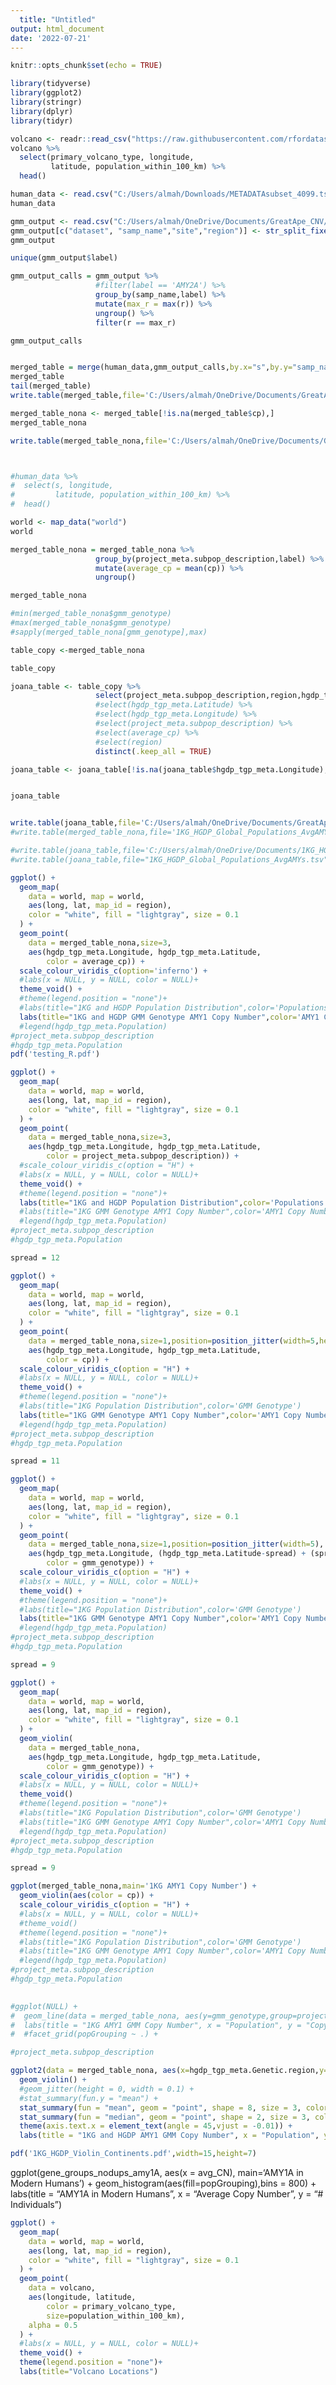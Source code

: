 ---
  title: "Untitled"
output: html_document
date: '2022-07-21'
---
  
```{r setup, include=FALSE}
knitr::opts_chunk$set(echo = TRUE)
```



```{r}
library(tidyverse)
library(ggplot2)
library(stringr)
library(dplyr)
library(tidyr)
```


```{r}
volcano <- readr::read_csv("https://raw.githubusercontent.com/rfordatascience/tidytuesday/master/data/2020/2020-05-12/volcano.csv")
volcano %>% 
  select(primary_volcano_type, longitude, 
         latitude, population_within_100_km) %>%
  head()
```

```{r}
human_data <- read.csv("C:/Users/almah/Downloads/METADATAsubset_4099.tsv",sep="\t")
human_data

gmm_output <- read.csv("C:/Users/almah/OneDrive/Documents/GreatApe_CNV/Amylase/amylase_diversity_project/read_depth_genotyping/genotyping/output/genotypes.likelihoods.tsv",sep="\t")
gmm_output[c("dataset", "samp_name","site","region")] <- str_split_fixed(gmm_output$sample, '[.]',4)
gmm_output

unique(gmm_output$label)

gmm_output_calls = gmm_output %>% 
                   #filter(label == 'AMY2A') %>%
                   group_by(samp_name,label) %>%
                   mutate(max_r = max(r)) %>%
                   ungroup() %>%
                   filter(r == max_r)

gmm_output_calls

```



```{r}

```

```{r}
merged_table = merge(human_data,gmm_output_calls,by.x="s",by.y="samp_name",all.x=TRUE,all.y=TRUE)
merged_table
tail(merged_table)
write.table(merged_table,file='C:/Users/almah/OneDrive/Documents/GreatApe_CNV/Amylase/amylase_diversity_project/read_depth_genotyping/genotyping/1KG_HGDP_GMM_output_plus_metadata_all.tsv',sep='\t',row.names=F)

merged_table_nona <- merged_table[!is.na(merged_table$cp),]
merged_table_nona

write.table(merged_table_nona,file='C:/Users/almah/OneDrive/Documents/GreatApe_CNV/Amylase/amylase_diversity_project/read_depth_genotyping/genotyping/1KG_HGDP_GMM_output_plus_metadata_justgmm.tsv',sep='\t',row.names=F)



#human_data %>% 
#  select(s, longitude, 
#         latitude, population_within_100_km) %>%
#  head()
```
```{r}

world <- map_data("world")
world
```


```{r}
merged_table_nona = merged_table_nona %>%
                   group_by(project_meta.subpop_description,label) %>%
                   mutate(average_cp = mean(cp)) %>%
                   ungroup()

merged_table_nona

```


```{r}

#min(merged_table_nona$gmm_genotype)
#max(merged_table_nona$gmm_genotype)
#sapply(merged_table_nona[gmm_genotype],max)

table_copy <-merged_table_nona

table_copy

```

```{r}

joana_table <- table_copy %>%
                   select(project_meta.subpop_description,region,hgdp_tgp_meta.Latitude,hgdp_tgp_meta.Longitude,label,average_cp) %>%
                   #select(hgdp_tgp_meta.Latitude) %>%
                   #select(hgdp_tgp_meta.Longitude) %>%
                   #select(project_meta.subpop_description) %>%
                   #select(average_cp) %>%
                   #select(region)
                   distinct(.keep_all = TRUE)

joana_table <- joana_table[!is.na(joana_table$hgdp_tgp_meta.Longitude),]


joana_table


write.table(joana_table,file='C:/Users/almah/OneDrive/Documents/GreatApe_CNV/Amylase/amylase_diversity_project/read_depth_genotyping/genotyping/1KG_HGDP_Global_Populations_AvgAMYs.tsv',sep='\t',row.names=F)
#write.table(merged_table_nona,file='1KG_HGDP_Global_Populations_AvgAMYs.tsv',sep='\t',row.names=F)

#write.table(joana_table,file='C:/Users/almah/OneDrive/Documents/1KG_HGDP_Global_Populations_AvgAMYs.tsv',sep='\t',row.names=F)
#write.table(joana_table,file="1KG_HGDP_Global_Populations_AvgAMYs.tsv",sep='\t',row.names=F)

```


```{r,fig.width=12,fig.height=5}
ggplot() +
  geom_map(
    data = world, map = world,
    aes(long, lat, map_id = region),
    color = "white", fill = "lightgray", size = 0.1
  ) +
  geom_point(
    data = merged_table_nona,size=3,
    aes(hgdp_tgp_meta.Longitude, hgdp_tgp_meta.Latitude, 
        color = average_cp)) +
  scale_colour_viridis_c(option='inferno') +
  #labs(x = NULL, y = NULL, color = NULL)+
  theme_void() +
  #theme(legend.position = "none")+
  #labs(title="1KG and HGDP Population Distribution",color='Populations')
  labs(title="1KG and HGDP GMM Genotype AMY1 Copy Number",color='AMY1 Copy Number')
  #legend(hgdp_tgp_meta.Population)
#project_meta.subpop_description
#hgdp_tgp_meta.Population
pdf('testing_R.pdf')

```

```{r,fig.width=16,fig.height=5}
ggplot() +
  geom_map(
    data = world, map = world,
    aes(long, lat, map_id = region),
    color = "white", fill = "lightgray", size = 0.1
  ) +
  geom_point(
    data = merged_table_nona,size=3,
    aes(hgdp_tgp_meta.Longitude, hgdp_tgp_meta.Latitude, 
        color = project_meta.subpop_description)) +
  #scale_colour_viridis_c(option = "H") +
  #labs(x = NULL, y = NULL, color = NULL)+
  theme_void() +
  #theme(legend.position = "none")+
  labs(title="1KG and HGDP Population Distribution",color='Populations')
  #labs(title="1KG GMM Genotype AMY1 Copy Number",color='AMY1 Copy Number')
  #legend(hgdp_tgp_meta.Population)
#project_meta.subpop_description
#hgdp_tgp_meta.Population

```



```{r,fig.width=12,fig.height=5}

spread = 12

ggplot() +
  geom_map(
    data = world, map = world,
    aes(long, lat, map_id = region),
    color = "white", fill = "lightgray", size = 0.1
  ) +
  geom_point(
    data = merged_table_nona,size=1,position=position_jitter(width=5,height=5),
    aes(hgdp_tgp_meta.Longitude, hgdp_tgp_meta.Latitude, 
        color = cp)) +
  scale_colour_viridis_c(option = "H") +
  #labs(x = NULL, y = NULL, color = NULL)+
  theme_void() +
  #theme(legend.position = "none")+
  #labs(title="1KG Population Distribution",color='GMM Genotype')
  labs(title="1KG GMM Genotype AMY1 Copy Number",color='AMY1 Copy Number')
  #legend(hgdp_tgp_meta.Population)
#project_meta.subpop_description
#hgdp_tgp_meta.Population

```


```{r,fig.width=12,fig.height=5}

spread = 11

ggplot() +
  geom_map(
    data = world, map = world,
    aes(long, lat, map_id = region),
    color = "white", fill = "lightgray", size = 0.1
  ) +
  geom_point(
    data = merged_table_nona,size=1,position=position_jitter(width=5),
    aes(hgdp_tgp_meta.Longitude, (hgdp_tgp_meta.Latitude-spread) + (spread*((gmm_genotype-min(merged_table_nona$gmm_genotype))/(max(merged_table_nona$gmm_genotype)-min(merged_table_nona$gmm_genotype)))), 
        color = gmm_genotype)) +
  scale_colour_viridis_c(option = "H") +
  #labs(x = NULL, y = NULL, color = NULL)+
  theme_void() +
  #theme(legend.position = "none")+
  #labs(title="1KG Population Distribution",color='GMM Genotype')
  labs(title="1KG GMM Genotype AMY1 Copy Number",color='AMY1 Copy Number')
  #legend(hgdp_tgp_meta.Population)
#project_meta.subpop_description
#hgdp_tgp_meta.Population

```


```{r,fig.width=12,fig.height=5}

spread = 9

ggplot() +
  geom_map(
    data = world, map = world,
    aes(long, lat, map_id = region),
    color = "white", fill = "lightgray", size = 0.1
  ) +
  geom_violin(
    data = merged_table_nona,
    aes(hgdp_tgp_meta.Longitude, hgdp_tgp_meta.Latitude, 
        color = gmm_genotype)) +
  scale_colour_viridis_c(option = "H") +
  #labs(x = NULL, y = NULL, color = NULL)+
  theme_void() 
  #theme(legend.position = "none")+
  #labs(title="1KG Population Distribution",color='GMM Genotype')
  #labs(title="1KG GMM Genotype AMY1 Copy Number",color='AMY1 Copy Number')
  #legend(hgdp_tgp_meta.Population)
#project_meta.subpop_description
#hgdp_tgp_meta.Population

```

```{r,fig.width=12,fig.height=5}

spread = 9

ggplot(merged_table_nona,main='1KG AMY1 Copy Number') + 
  geom_violin(aes(color = cp)) +
  scale_colour_viridis_c(option = "H") +
  #labs(x = NULL, y = NULL, color = NULL)+
  #theme_void() 
  #theme(legend.position = "none")+
  #labs(title="1KG Population Distribution",color='GMM Genotype')
  #labs(title="1KG GMM Genotype AMY1 Copy Number",color='AMY1 Copy Number')
  #legend(hgdp_tgp_meta.Population)
#project_meta.subpop_description
#hgdp_tgp_meta.Population
  
```


```{r,fig.width=10,fig.height=4}  

#ggplot(NULL) +
#  geom_line(data = merged_table_nona, aes(y=gmm_genotype,group=project_meta.subpop_description,color=gmm_genotype)) + 
#  labs(title = "1KG AMY1 GMM Copy Number", x = "Population", y = "Copy Number")
#  #facet_grid(popGrouping ~ .) +  

#project_meta.subpop_description

ggplot2(data = merged_table_nona, aes(x=hgdp_tgp_meta.Genetic.region,y=cp,fill=hgdp_tgp_meta.Genetic.region)) + 
  geom_violin() +
  #geom_jitter(height = 0, width = 0.1) +
  #stat_summary(fun.y = "mean") +
  stat_summary(fun = "mean", geom = "point", shape = 8, size = 3, color = "midnightblue") +
  stat_summary(fun = "median", geom = "point", shape = 2, size = 3, color = "red") +
  theme(axis.text.x = element_text(angle = 45,vjust = -0.01)) +
  labs(title = "1KG and HGDP AMY1 GMM Copy Number", x = "Population", y = "Copy Number", fill='Population')

pdf('1KG_HGDP_Violin_Continents.pdf',width=15,height=7)
```




ggplot(gene_groups_nodups_amy1A, aes(x = avg_CN), main='AMY1A in Modern Humans') + 
  geom_histogram(aes(fill=popGrouping),bins = 800) + 
  labs(title = "AMY1A in Modern Humans", x = "Average Copy Number", y = "# Individuals")


```{r}
ggplot() +
  geom_map(
    data = world, map = world,
    aes(long, lat, map_id = region),
    color = "white", fill = "lightgray", size = 0.1
  ) +
  geom_point(
    data = volcano,
    aes(longitude, latitude, 
        color = primary_volcano_type,
        size=population_within_100_km),
    alpha = 0.5
  ) +
  #labs(x = NULL, y = NULL, color = NULL)+
  theme_void() +
  theme(legend.position = "none")+
  labs(title="Volcano Locations")


```



```{r}



```



